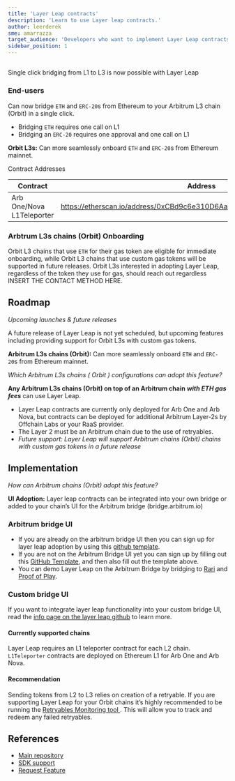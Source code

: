 ```yaml
---
title: 'Layer Leap contracts'
description: 'Learn to use Layer leap contracts.'
author: leerderek
sme: amarrazza
target_audience: 'Developers who want to implement Layer Leap contracts on their Orbit chain'
sidebar_position: 1
---
```


## 

Single click bridging from L1 to L3 is now possible with Layer Leap

### End-users

Can now bridge `ETH` and `ERC-20`s from Ethereum to your Arbitrum L3 chain (Orbit) in a single click.

- Bridging `ETH` requires one call on L1
- Bridging an `ERC-20` requires one approval and one call on L1

**Orbit L3s:** Can more seamlessly onboard `ETH` and `ERC-20`s from Ethereum mainnet.

Contract Addresses

| Contract                  | Address                                                                 |
| ------------------------- | ----------------------------------------------------------------------- |
| Arb One/Nova L1Teleporter | https://etherscan.io/address/0xCBd9c6e310D6AaDeF9F025f716284162F0158992 |


### Arbtrum L3s chains (Orbit) Onboarding
Orbit L3 chains that use `ETH` for their gas token are eligible for immediate onboarding, while Orbit L3 chains that use custom gas tokens will be supported in future releases. Orbit L3s interested in adopting Layer Leap, regardless of the token they use for gas, should reach out regardless INSERT THE CONTACT METHOD HERE.

## Roadmap


_Upcoming launches & future releases_

A future release of Layer Leap is not yet scheduled, but upcoming features including providing support for Orbit L3s with custom gas tokens.

**Arbitrum L3s chains (Orbit):** Can more seamlessly onboard `ETH` and `ERC-20`s from Ethereum mainnet.

_Which Arbitrum L3s chains ( Orbit ) configurations can adopt this feature?_

**Any Arbitrum L3s chains (Orbit) on top of an Arbitrum chain** **_with ETH gas fees_** can use Layer Leap.

- Layer Leap contracts are currently only deployed for Arb One and Arb Nova, but contracts can be deployed for additional Arbitrum Layer-2s by Offchain Labs or your RaaS provider.
- The Layer 2 must be an Arbitrum chain due to the use of retryables.
- _Future support: Layer Leap will support Arbitrum chains (Orbit) chains with custom gas tokens in a future release_

## Implementation

_How can Arbitrum chains (Orbit) adopt this feature?_

**UI Adoption:** Layer leap contracts can be integrated into your own bridge or added to your chain’s UI for the Arbitrum bridge (bridge.arbitrum.io)

### Arbitrum bridge UI

- If you are already on the arbitrum bridge UI then you can sign up for layer leap adoption by using this [github template](https://github.com/offchainlabs/arbitrum-token-bridge/issues/new?assignees=&labels=feat%2ctriage&projects=&template=add-layerleap-request.yml&title=%5bfeat%5d%3a+enable+layer+leap+for+%3corbit+chain%3e).
- If you are not on the Arbitrum Bridge UI yet you can sign up by filling out this [GitHub Template](https://github.com/OffchainLabs/arbitrum-token-bridge/issues/new?assignees=&labels=feat%2Ctriage&projects=&template=add-orbit-chain-request.yml&title=%5Bfeat%5D%3A+), and then also fill out the template above.
- You can demo Layer Leap on the Arbitrum Bridge by bridging to [Rari](https://bridge.arbitrum.io/?destinationChain=rari-mainnet&sourceChain=ethereum) and [Proof of Play](https://bridge.arbitrum.io/?destinationChain=pop-apex&sourceChain=ethereum).

### Custom bridge UI

If you want to integrate layer leap functionality into your custom bridge UI, read the [info page on the layer leap github](https://github.com/offchainlabs/l1-l3-teleport-contracts/blob/main/docs/info.md) to learn more.

#### Currently supported chains

Layer Leap requires an L1 teleporter contract for each L2 chain. `L1Teleporter` contracts are deployed on Ethereum L1 for Arb One and Arb Nova.

#### Recommendation

Sending tokens from L2 to L3 relies on creation of a retryable. If you are supporting Layer Leap for your Orbit chains it’s highly recommended to be running the [ Retryables Monitoring tool ]( https://github.com/OffchainLabs/arb-retryables-monitoring ). This will allow you to track and redeem any failed retryables.

## References

- [ Main repository ](https://github.com/OffchainLabs/l1-l3-teleport-contracts)
- [ SDK support ](https://www.npmjs.com/package/@arbitrum/sdk/v/3.5.1-teleporter.0)
- [ Request Feature ](https://github.com/OffchainLabs/arbitrum-token-bridge/issues/new?assignees=&labels=feat,triage&projects=&template=add-layerleap-request.yml&title=[feat])
